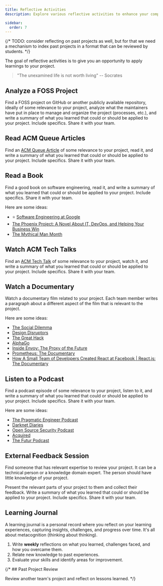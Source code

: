 ```yaml
---
title: Reflective Activities
description: Explore various reflective activities to enhance your computer science capstone project, including analyzing FOSS projects, reading ACM Queue articles, watching documentaries, and conducting individual retrospectives. Learn how reflection can improve your project's direction and outcomes.

sidebar:
  order: 7
---
```


{/* TODO: consider reflecting on past projects as well, but for that we need a mechanism to index past projects in a format that can be reviewed by students. */}


The goal of reflective activities is to give you an opportunity to apply learnings to your project.

> "The unexamined life is not worth living" -- Socrates

## Analyze a FOSS Project

<Badge text="Individual Activity" variant="success" class="mb-6"/>

Find a FOSS project on GitHub or another publicly available repository, ideally of some relevance to your project, analyze what the maintainers have put in place to manage and organize the project (processes, etc.), and write a summary of what you learned that could or should be applied to your project. Include specifics. Share it with your team.

## Read ACM Queue Articles

<Badge text="Individual Activity" variant="success" class="mb-6"/>

Find an [ACM Queue Article](https://queue.acm.org/) of some relevance to your project, read it, and write a summary of what you learned that could or should be applied to your project. Include specifics. Share it with your team.

## Read a Book

<Badge text="Individual Activity" variant="success" class="mb-6"/>

Find a good book on software engineering, read it, and write a summary of what you learned that could or should be applied to your project. Include specifics. Share it with your team.

Here are some ideas:

- ⭐️ [Software Engineering at Google](https://abseil.io/resources/swe-book)
- [The Phoenix Project: A Novel About IT, DevOps, and Helping Your Business Win](https://www.goodreads.com/book/show/17255186-the-phoenix-project)
- [The Mythical Man Month](https://www.goodreads.com/book/show/13629.The_Mythical_Man_Month)

## Watch ACM Tech Talks

<Badge text="Individual Activity" variant="success" class="mb-6"/>

Find an [ACM Tech Talk](https://learning.acm.org/techtalks-archive) of some relevance to your project, watch it, and write a summary of what you learned that could or should be applied to your project. Include specifics. Share it with your team.

## Watch a Documentary

<Badge text="Individual Activity" variant="success" class="mb-6"/>
<Badge text="Team Activity" variant="note" class="mb-6" />

Watch a documentary film related to your project. Each team member writes a paragraph about a different aspect of the film that is relevant to the project.

Here are some ideas:

- [The Social Dilemma](https://www.imdb.com/title/tt11464826/)
- [Design Disruptors](https://www.imdb.com/title/tt8189076/)
- [The Great Hack](https://www.imdb.com/title/tt4736550/)
- [AlphaGo](https://www.youtube.com/watch?v=WXuK6gekU1Y)
- [Inside Envoy: The Proxy of the Future](https://www.youtube.com/watch?v=uaksVVHDhYU)
- [Prometheus: The Documentary](https://www.youtube.com/watch?v=rT4fJNbfe14)
- [How A Small Team of Developers Created React at Facebook | React.js: The Documentary](https://www.youtube.com/watch?v=8pDqJVdNa44)

## Listen to a Podcast

<Badge text="Individual Activity" variant="success" class="mb-6"/>

Find a podcast episode of some relevance to your project, listen to it, and write a summary of what you learned that could or should be applied to your project. Include specifics. Share it with your team.

Here are some ideas:

- [The Pragmatic Engineer Podcast](https://newsletter.pragmaticengineer.com/podcast)
- [Darknet Diaries](https://darknetdiaries.com/)
- [Open Source Security Podcast](https://opensourcesecurity.io/category/podcast/)
- [Acquired](https://www.acquired.fm/)
- [The Futur Podcast](https://thefutur.com/podcast)

## External Feedback Session

<Badge text="Individual Activity" variant="success" class="mb-6"/>

Find someone that has relevant expertise to review your project. It can be a technical person or a knowledge domain expert. The person should have little knowledge of your project. 

Present the relevant parts of your project to them and collect their feedback. Write a summary of what you learned that could or should be applied to your project. Include specifics. Share it with your team.

## Learning Journal

<Badge text="Individual Activity" variant="success" class="mb-6"/>

A learning journal is a personal record where you reflect on your learning experiences, capturing insights, challenges, and progress over time. It's all about metacognition (thinking about thinking).

1. Write **weekly** reflections on what you learned, challenges faced, and how you overcame them.
2. Relate new knowledge to past experiences.
3. Evaluate your skills and identify areas for improvement.

{/* ## Past Project Review

Review another team's project and reflect on lessons learned. */}

